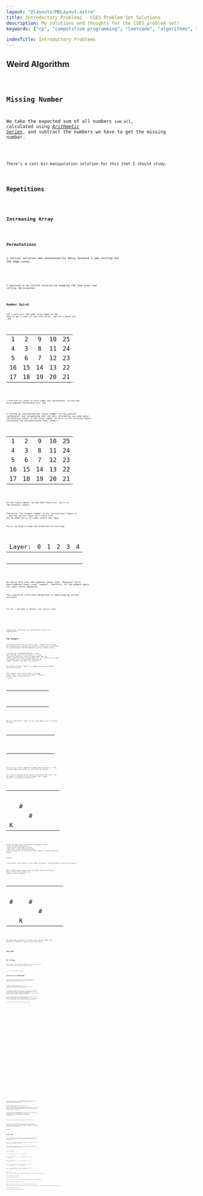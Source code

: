 ```yaml
---
layout: "@layouts/MDLayout.astro"
title: Introductory Problems - CSES Problem Set Solutions
description: My solutions and thoughts for the CSES problem set!
keywords: ["cp", "competitive programming", "leetcode", "algorithms", "data structures"]

indexTitle: Introductory Problems
---
```








<Intro />


## Weird Algorithm <Spec href="https://cses.fi/problemset/task/1068" cdate="2023-12-31"/>


<Code code={SolWeirdAlgorithm} lang="py" />


## Missing Number <Spec href="https://cses.fi/problemset/task/1083" cdate="2023-01-02"/>

We take the expected sum of all numbers `sum_all`, calculated using [*Arithmetic Series*](https://en.wikipedia.org/wiki/Arithmetic_progression#Sum), and subtract the numbers we have to get the missing number.


<Code code={SolMissingNumber} lang="py" />

<p><Todo>There's a cool bit manipulation solution for this that I should study.</Todo></p>


## Repetitions <Spec href="https://cses.fi/problemset/task/1069" cdate="2023-01-02"/>


<Code code={SolRepetitions} lang="py" />


## Increasing Array <Spec href="https://cses.fi/problemset/task/1094/" cdate="2023-01-02"/>


<Code code={SolIncreasingArray} lang="py" />


## Permutations <Spec href="https://cses.fi/problemset/task/1070/" cdate="2023-01-02"/>


y initial solution was unnecessarily messy because I was sorting out the edge cases.

<SpoilerBlock buttonLabel="Initial Solution">
    <Code code={SolPermutationsOriginal} lang="py" />
</SpoilerBlock>

I improved on my initial solution by swapping the loop order and cutting the branches:

<Code code={SolPermutations} lang="py" />


## Number Spiral <Spec href="https://cses.fi/problemset/task/1071/" cdate="2023-01-03"/>

Let's work with the same <Eq code="5 \times 5" /> grid shown in the spec to get a feel for how this works, and let's query for <Eq code="y = 3" /> and <Eq code="x = 4" />.

<FiguresBlock>
<Fig>
<table class="general" style="text-align: center;">
    <tbody>
        <tr><td>1</td><td>2</td><td>9</td><td>10</td><td>25</td></tr>
        <tr><td>4</td><td>3</td><td>8</td><td>11</td><td>24</td></tr>
        <tr><td>5</td><td>6</td><td>7</td><td class="cell-emph1">12</td><td>23</td></tr>
        <tr><td>16</td><td>15</td><td>14</td><td>13</td><td>22</td></tr>
        <tr><td>17</td><td>18</td><td>19</td><td>20</td><td>21</td></tr>
    </tbody>
</table>
</Fig>
</FiguresBlock>

I arbitrarily chose to zero-index the coordinates, so the new zero-indexed coordinates are <Eq code="y' = 2" /> and <Eq code="x' = 3" />.

I started by calculating the "layer number" of the queried coordinates, and recognizing that the only information you need about the previous layers is the total number of cells in all previous layers (excluding the aforementioned layer number):

<FiguresBlock>
<Fig>
<table class="general" style="text-align: center;">
    <tbody>
        <tr>
            <td class="cell-emph2">1</td>
            <td class="cell-emph2">2</td>
            <td class="cell-emph2">9</td>
            <td class="cell-emph1">10</td>
            <td>25</td>
        </tr>
        <tr>
            <td class="cell-emph2">4</td>
            <td class="cell-emph2">3</td>
            <td class="cell-emph2">8</td>
            <td class="cell-emph1">11</td>
            <td>24</td>
        </tr>
        <tr>
            <td class="cell-emph2">5</td>
            <td class="cell-emph2">6</td>
            <td class="cell-emph2">7</td>
            <td class="cell-emph1">12</td>
            <td>23</td>
        </tr>
        <tr>
            <td class="cell-emph1">16</td>
            <td class="cell-emph1">15</td>
            <td class="cell-emph1">14</td>
            <td class="cell-emph1">13</td>
            <td>22</td>
        </tr>
        <tr><td>17</td><td>18</td><td>19</td><td>20</td><td>21</td></tr>
    </tbody>
</table>
</Fig>
</FiguresBlock>

In the figure above, we see that there are <Eq code="9" /> cells in the previous layers.

Therefore, the largest number in all the previous layers is <Eq code="9" />, and the current layer will start with <Eq code="10" />. All we need now is to index within the layer.

First, we need to know the direction of counting:

<FiguresBlock>
<Fig>
<table class="general" style="text-align: center;">
    <thead>
        <tr>
            <td style="border: none;">Layer:</td>
            <td style="border: none;">0</td>
            <td style="border: none;">1</td>
            <td style="border: none;">2</td>
            <td style="border: none;">3</td>
            <td style="border: none;">4</td>
        </tr>
    </thead>
    <tbody>
        <tr>
            <td style="border: none;"></td>
            <td class="cell-emph2"><URArr /></td>
            <td class="cell-emph1"><DArr /></td>
            <td class="cell-emph2"><UArr /></td>
            <td class="cell-emph1"><DArr /></td>
            <td class="cell-emph2"><UArr /></td>
        </tr>
        <tr>
            <td style="border: none;"></td>
            <td class="cell-emph1"><LArr /></td>
            <td class="cell-emph1"><DLArr /></td>
            <td class="cell-emph2"><UArr /></td>
            <td class="cell-emph1"><DArr /></td>
            <td class="cell-emph2"><UArr /></td>
        </tr>
        <tr>
            <td style="border: none;"></td>
            <td class="cell-emph2"><RArr /></td>
            <td class="cell-emph2"><RArr /></td>
            <td class="cell-emph2"><URArr /></td>
            <td class="cell-emph1"><DArr /></td>
            <td class="cell-emph2"><UArr /></td>
        </tr>
        <tr>
            <td style="border: none;"></td>
            <td class="cell-emph1"><LArr /></td>
            <td class="cell-emph1"><LArr /></td>
            <td class="cell-emph1"><LArr /></td>
            <td class="cell-emph1"><DLArr /></td>
            <td class="cell-emph2"><UArr /></td>
        </tr>
        <tr>
            <td style="border: none;"></td>
            <td class="cell-emph2"><RArr /></td>
            <td class="cell-emph2"><RArr /></td>
            <td class="cell-emph2"><RArr /></td>
            <td class="cell-emph2"><RArr /></td>
            <td class="cell-emph2"><URArr /></td>
        </tr>
    </tbody>
</table>
</Fig>
</FiguresBlock>

We notice here that odd-numbered layers count "downward" while even-numbered layers count "upward". Therefore, for the example query, the layer counts downwards.

This should be sufficient background to understand my initial solution:


<Code code={SolNumberSpiral} lang="py" />

For fun, I decided to refactor into smaller code:

<SpoilerBlock buttonLabel="Refactoring 1">
    <Code code={SolNumberSpiralRefactor1} lang="py" />
</SpoilerBlock>

<SpoilerBlock buttonLabel="Refactoring 2">
    <Code code={SolNumberSpiralRefactor2} lang="py" />
</SpoilerBlock>

Though, these refactorings start becoming less intuitive and comprehensible.


## Two Knights <Spec href="https://cses.fi/problemset/task/1072" cdate="2023-01-03"/>

The approach I went with was terribly lazy. I imagine there are some fancy combinatorics solutions? But I wasn't too sure how to incorporate the knight movements and board geometry. But hey, whatever works!

I started with a hardcoded table for <Eq code="k \le 7" /> to get past some edge cases for low values of <Eq code="k" />. I chose <Eq code="7" /> arbitrarily and didn't think too deeply about what the smallest hardcoded table I can get away with is. It would've been tough to calculate up to <Eq code="k = 7" /> by hand, but I just used the example solution in the spec. How convenient!

My solution considers "layers" in a vaguely similar way my *Number Spiral* solution did.

Let's suppose a solution for layer <Eq code="k = 7" /> is already known to have <Eq code="1056" /> ways to place two knights. Therefore, we have "seen" a <Eq code="7 \times 7" /> grid of cells (<Eq code="49" /> cells):

<FiguresBlock>
<Fig>
<table class="general table-of-squares" style="text-align: center;">
    <tbody>
        <tr>
            <td class="cell-emph2"></td>
            <td class="cell-emph2"></td>
            <td class="cell-emph2"></td>
            <td class="cell-emph2"></td>
            <td class="cell-emph2"></td>
            <td class="cell-emph2"></td>
            <td class="cell-emph2"></td>
        </tr>
        <tr>
            <td class="cell-emph2"></td>
            <td class="cell-emph2"></td>
            <td class="cell-emph2"></td>
            <td class="cell-emph2"></td>
            <td class="cell-emph2"></td>
            <td class="cell-emph2"></td>
            <td class="cell-emph2"></td>
        </tr>
        <tr>
            <td class="cell-emph2"></td>
            <td class="cell-emph2"></td>
            <td class="cell-emph2"></td>
            <td class="cell-emph2"></td>
            <td class="cell-emph2"></td>
            <td class="cell-emph2"></td>
            <td class="cell-emph2"></td>
        </tr>
        <tr>
            <td class="cell-emph2"></td>
            <td class="cell-emph2"></td>
            <td class="cell-emph2"></td>
            <td class="cell-emph2"></td>
            <td class="cell-emph2"></td>
            <td class="cell-emph2"></td>
            <td class="cell-emph2"></td>
        </tr>
        <tr>
            <td class="cell-emph2"></td>
            <td class="cell-emph2"></td>
            <td class="cell-emph2"></td>
            <td class="cell-emph2"></td>
            <td class="cell-emph2"></td>
            <td class="cell-emph2"></td>
            <td class="cell-emph2"></td>
        </tr>
        <tr>
            <td class="cell-emph2"></td>
            <td class="cell-emph2"></td>
            <td class="cell-emph2"></td>
            <td class="cell-emph2"></td>
            <td class="cell-emph2"></td>
            <td class="cell-emph2"></td>
            <td class="cell-emph2"></td>
        </tr>
        <tr>
            <td class="cell-emph2"></td>
            <td class="cell-emph2"></td>
            <td class="cell-emph2"></td>
            <td class="cell-emph2"></td>
            <td class="cell-emph2"></td>
            <td class="cell-emph2"></td>
            <td class="cell-emph2"></td>
        </tr>
    </tbody>
</table>
</Fig>
</FiguresBlock>

We seek to add another "layer" to this known square to get a solution for layer <Eq code="k = 8" />:

<FiguresBlock>
<Fig>
<table class="general table-of-squares" style="text-align: center;">
    <tbody>
        <tr>
            <td class="cell-emph2"></td>
            <td class="cell-emph2"></td>
            <td class="cell-emph2"></td>
            <td class="cell-emph2"></td>
            <td class="cell-emph2"></td>
            <td class="cell-emph2"></td>
            <td class="cell-emph2"></td>
            <td></td>
        </tr>
        <tr>
            <td class="cell-emph2"></td>
            <td class="cell-emph2"></td>
            <td class="cell-emph2"></td>
            <td class="cell-emph2"></td>
            <td class="cell-emph2"></td>
            <td class="cell-emph2"></td>
            <td class="cell-emph2"></td>
            <td></td>
        </tr>
        <tr>
            <td class="cell-emph2"></td>
            <td class="cell-emph2"></td>
            <td class="cell-emph2"></td>
            <td class="cell-emph2"></td>
            <td class="cell-emph2"></td>
            <td class="cell-emph2"></td>
            <td class="cell-emph2"></td>
            <td></td>
        </tr>
        <tr>
            <td class="cell-emph2"></td>
            <td class="cell-emph2"></td>
            <td class="cell-emph2"></td>
            <td class="cell-emph2"></td>
            <td class="cell-emph2"></td>
            <td class="cell-emph2"></td>
            <td class="cell-emph2"></td>
            <td></td>
        </tr>
        <tr>
            <td class="cell-emph2"></td>
            <td class="cell-emph2"></td>
            <td class="cell-emph2"></td>
            <td class="cell-emph2"></td>
            <td class="cell-emph2"></td>
            <td class="cell-emph2"></td>
            <td class="cell-emph2"></td>
            <td></td>
        </tr>
        <tr>
            <td class="cell-emph2"></td>
            <td class="cell-emph2"></td>
            <td class="cell-emph2"></td>
            <td class="cell-emph2"></td>
            <td class="cell-emph2"></td>
            <td class="cell-emph2"></td>
            <td class="cell-emph2"></td>
            <td></td>
        </tr>
        <tr>
            <td class="cell-emph2"></td>
            <td class="cell-emph2"></td>
            <td class="cell-emph2"></td>
            <td class="cell-emph2"></td>
            <td class="cell-emph2"></td>
            <td class="cell-emph2"></td>
            <td class="cell-emph2"></td>
            <td></td>
        </tr>
        <tr>
            <td></td>
            <td></td>
            <td></td>
            <td></td>
            <td></td>
            <td></td>
            <td></td>
            <td></td>
        </tr>
    </tbody>
</table>
</Fig>
</FiguresBlock>

To do this, we take the approach of adding one more square at a time, and after adding each square, we recalculate the solution.

Let's start by placing one new square at the bottom-left corner. The new square is labelled `K` while the squares that a knight placed on `K` can attack are labelled `#`:

<FiguresBlock>
<Fig>
<table class="general table-of-squares" style="text-align: center;">
    <tbody>
        <tr>
            <td class="cell-emph2"></td>
            <td class="cell-emph2"></td>
            <td class="cell-emph2"></td>
            <td class="cell-emph2"></td>
            <td class="cell-emph2"></td>
            <td class="cell-emph2"></td>
            <td class="cell-emph2"></td>
        </tr>
        <tr>
            <td class="cell-emph2"></td>
            <td class="cell-emph2"></td>
            <td class="cell-emph2"></td>
            <td class="cell-emph2"></td>
            <td class="cell-emph2"></td>
            <td class="cell-emph2"></td>
            <td class="cell-emph2"></td>
        </tr>
        <tr>
            <td class="cell-emph2"></td>
            <td class="cell-emph2"></td>
            <td class="cell-emph2"></td>
            <td class="cell-emph2"></td>
            <td class="cell-emph2"></td>
            <td class="cell-emph2"></td>
            <td class="cell-emph2"></td>
        </tr>
        <tr>
            <td class="cell-emph2"></td>
            <td class="cell-emph2"></td>
            <td class="cell-emph2"></td>
            <td class="cell-emph2"></td>
            <td class="cell-emph2"></td>
            <td class="cell-emph2"></td>
            <td class="cell-emph2"></td>
        </tr>
        <tr>
            <td class="cell-emph2"></td>
            <td class="cell-emph2"></td>
            <td class="cell-emph2"></td>
            <td class="cell-emph2"></td>
            <td class="cell-emph2"></td>
            <td class="cell-emph2"></td>
            <td class="cell-emph2"></td>
        </tr>
        <tr>
            <td class="cell-emph2"></td>
            <td class="cell-emph2">#</td>
            <td class="cell-emph2"></td>
            <td class="cell-emph2"></td>
            <td class="cell-emph2"></td>
            <td class="cell-emph2"></td>
            <td class="cell-emph2"></td>
        </tr>
        <tr>
            <td class="cell-emph2"></td>
            <td class="cell-emph2"></td>
            <td class="cell-emph2">#</td>
            <td class="cell-emph2"></td>
            <td class="cell-emph2"></td>
            <td class="cell-emph2"></td>
            <td class="cell-emph2"></td>
        </tr>
        <tr>
            <td class="cell-emph1">K</td>
        </tr>
    </tbody>
</table>
</Fig>
</FiguresBlock>

So now, how many times can we place two knights in these <Eq code="50" /> cells? We find that there are <Eq code="1056 + 49 - 2 = 1103" /> ways to place two knights in these <Eq code="50" /> cells. The <Eq code="-2" /> in that calculation comes from accounting for the two squares that a knight in the new square can attack.

Formula:

<p class="center">`new_solution = prev_solution + prev_number_of_squares - ways_new_knight_can_attack_old_squares`</p>

Next, we add another square in the new layer. With the new square, there are now <Eq code="1103 + 50 - 3 = 1150" /> ways to place two knights in these <Eq code="51" /> squares:

<FiguresBlock>
<Fig>
<table class="general table-of-squares" style="text-align: center;">
    <tbody>
        <tr>
            <td class="cell-emph2"></td>
            <td class="cell-emph2"></td>
            <td class="cell-emph2"></td>
            <td class="cell-emph2"></td>
            <td class="cell-emph2"></td>
            <td class="cell-emph2"></td>
            <td class="cell-emph2"></td>
        </tr>
        <tr>
            <td class="cell-emph2"></td>
            <td class="cell-emph2"></td>
            <td class="cell-emph2"></td>
            <td class="cell-emph2"></td>
            <td class="cell-emph2"></td>
            <td class="cell-emph2"></td>
            <td class="cell-emph2"></td>
        </tr>
        <tr>
            <td class="cell-emph2"></td>
            <td class="cell-emph2"></td>
            <td class="cell-emph2"></td>
            <td class="cell-emph2"></td>
            <td class="cell-emph2"></td>
            <td class="cell-emph2"></td>
            <td class="cell-emph2"></td>
        </tr>
        <tr>
            <td class="cell-emph2"></td>
            <td class="cell-emph2"></td>
            <td class="cell-emph2"></td>
            <td class="cell-emph2"></td>
            <td class="cell-emph2"></td>
            <td class="cell-emph2"></td>
            <td class="cell-emph2"></td>
        </tr>
        <tr>
            <td class="cell-emph2"></td>
            <td class="cell-emph2"></td>
            <td class="cell-emph2"></td>
            <td class="cell-emph2"></td>
            <td class="cell-emph2"></td>
            <td class="cell-emph2"></td>
            <td class="cell-emph2"></td>
        </tr>
        <tr>
            <td class="cell-emph2">#</td>
            <td class="cell-emph2"></td>
            <td class="cell-emph2">#</td>
            <td class="cell-emph2"></td>
            <td class="cell-emph2"></td>
            <td class="cell-emph2"></td>
            <td class="cell-emph2"></td>
        </tr>
        <tr>
            <td class="cell-emph2"></td>
            <td class="cell-emph2"></td>
            <td class="cell-emph2"></td>
            <td class="cell-emph2">#</td>
            <td class="cell-emph2"></td>
            <td class="cell-emph2"></td>
            <td class="cell-emph2"></td>
        </tr>
        <tr>
            <td class="cell-emph2"></td>
            <td class="cell-emph1">K</td>
        </tr>
    </tbody>
</table>
</Fig>
</FiguresBlock>

We simply keep going until the whole layer has been added and a solution for the whole layer has been calculated.


<Code code={SolTwoKnights} lang="py" />


## Two Sets <Spec href="https://cses.fi/problemset/task/1092/" cdate="2023-01-03"/>


<Code code={SolTwoSets} lang="py" />


## Bit Strings <Spec href="https://cses.fi/problemset/task/1617" cdate="2023-01-04"/>

This problem is boring in Python. Maybe they should've pushed the input bounds a couple orders of magnitude larger?


<Code code={SolBitStrings} lang="py" />

<p><Todo>How to do it with fixed-size integers?</Todo></p>

## Trailing Zeros [UNFINISHED] <Spec href="https://cses.fi/problemset/task/1618" cdate="2023-01-13"/>

The first thing that comes to mind is to consider the conditions where trailing zeroes appear. Let's start by considering the multiplication definition of factorial:

<DisplayLatex code="
    n!
    = \prod_{k = 1}^n{k},
    \qquad\qquad
    \forall n \in \mathbb{Z} : n > 0.
    \qquad\qquad
    0! = 1.
" />

Trivially, <Eq code="k" /> being a multiple of <Eq code="10" /> will yield a trailing zero, but so will a trailing <Eq code="5" /> multiplied by a trailing <Eq code="2" />, among other combinations like <Eq code="4" /> and <Eq code="5" />.

A possible naive algorithm that comes to mind at this point might be to incrementally calculate the factorial, including a new term of <Eq code="k" /> at each step while also truncating (and recording) trailing zeroes that appear. However, this approach is flawed since the number of non-zero digits is expected to explode.

A better approach might involve something like truncating the left side of a <Eq code="k" />-term to get only the least-significant non-zero and all the zeroes to its right. However, is it possible that this least-significant non-zero digit is ever entirely consumed?

Let's enumerate all possible pairs of non-zero digits:

<FiguresBlock>
    <Fig>
    <table class="general">
        <thead><Trhl rows={["a", "b", "ab"]} /></thead>
        <tbody>
            <Trl rows={[1, 1, 1]} /><Trl rows={[1, 2, 2]} />
            <Trl rows={[1, 3, 3]} /><Trl rows={[1, 4, 4]} />
            <Trl rows={[1, 5, 5]} /><Trl rows={[1, 6, 6]} />
            <Trl rows={[1, 7, 7]} /><Trl rows={[1, 8, 8]} />
            <Trl rows={[1, 9, 9]} />
        </tbody>
    </table>
    </Fig>
    <Fig>
    <table class="general">
        <thead><Trhl rows={["a", "b", "ab"]} /></thead>
        <tbody>
            <Trl rows={[2, 2,  4]} /><Trl rows={[2, 3,  6]} />
            <Trl rows={[2, 4,  8]} /><Trl rows={[2, 5, 10]} />
            <Trl rows={[2, 6, 12]} /><Trl rows={[2, 7, 14]} />
            <Trl rows={[2, 8, 16]} /><Trl rows={[2, 9, 18]} />
        </tbody>
    </table>
    </Fig>
    <Fig>
    <table class="general">
        <thead><Trhl rows={["a", "b", "ab"]} /></thead>
        <tbody>
            <Trl rows={[3, 3,  9]} /><Trl rows={[3, 4, 12]} />
            <Trl rows={[3, 5, 15]} /><Trl rows={[3, 6, 18]} />
            <Trl rows={[3, 7, 21]} /><Trl rows={[3, 8, 24]} />
            <Trl rows={[3, 9, 27]} />
        </tbody>
    </table>
    </Fig>
    <Fig>
    <table class="general">
        <thead><Trhl rows={["a", "b", "ab"]} /></thead>
        <tbody>
            <Trl rows={[4, 4, 16]} /><Trl rows={[4, 5, 20]} />
            <Trl rows={[4, 6, 24]} /><Trl rows={[4, 7, 28]} />
            <Trl rows={[4, 8, 32]} /><Trl rows={[4, 9, 36]} />
            <Trl rows={[5, 5, 25]} /><Trl rows={[5, 6, 30]} />
            <Trl rows={[5, 7, 35]} /><Trl rows={[5, 8, 40]} />
            <Trl rows={[5, 9, 45]} />
        </tbody>
    </table>
    </Fig>
    <Fig>
    <table class="general">
        <thead><Trhl rows={["a", "b", "ab"]} /></thead>
        <tbody>
            <Trl rows={[6, 6, 36]} /><Trl rows={[6, 7, 42]} />
            <Trl rows={[6, 8, 48]} /><Trl rows={[6, 9, 54]} />
            <Trl rows={[7, 7, 49]} /><Trl rows={[7, 8, 56]} />
            <Trl rows={[7, 9, 63]} /><Trl rows={[8, 8, 64]} />
            <Trl rows={[8, 9, 72]} /><Trl rows={[9, 9, 81]} />
        </tbody>
    </table>
    </Fig>
</FiguresBlock>

We notice that no pair ever generates purely zeroes, therefore we can design an algorithm that ignores all digits beyond this least-significant non-zero digit.

Our next issue is to scale the algorithm for the <Eq code="n \le {10}^9" /> bound. Processing all <Eq code="{10}^9" /> terms of <Eq code="k" /> will be a very expensive operation.{/* At this point, it might be better to just read my implementation, but the basic idea I went with is to process one place value at a time and take advantage of cyclic patterns. */}

My first idea is to try batching cycles where the least-significant non-zero digit goes through digits <Eq code="1, \dots, 9" /> in a cycle. For example, for <Eq code="31!" />, we can batch the following terms of <Eq code="k" /> together (with factorial calculations truncated to relevant digits):

<AlignLatex code="
    \braces{1, 2, 3, 4, 5, 6, 7, 8, 9}
        &\quad\Longrightarrow\quad
        9! = 362880
        \\
    \braces{11, 12, 13, 14, 15, 16, 17, 18, 19}
        &\quad\Longrightarrow\quad
        19! / 10! = \dots 40
        \\
    \braces{21, 22, 23, 24, 25, 26, 27, 28, 29}
        &\quad\Longrightarrow\quad
        29! / 20! = \dots 400
        \\
    \braces{31}&
        \\
    \braces{10, 20, 30}&
" />

A couple more calculations I made while exploring the pattern:

<AlignLatex code="
    \braces{31, 32, 33, 34, 35, 36, 37, 38, 39}
        &\quad\Longrightarrow\quad
        39! / 30! = \dots 60
        \\
    \braces{41, 42, 43, 44, 45, 46, 47, 48, 49}
        &\quad\Longrightarrow\quad
        49! / 40! = \dots 20
" />

I used an online factorial table and a web-based large decimal calculator to explore this pattern. However, the pattern isn't clear. There could be a pattern, but I doubt that it's necessary to explore it for an introductory CSES problem.

<p><Todo>Continue!</Todo></p>


## Coin Piles <Spec href="https://cses.fi/problemset/task/1754" cdate="2024-02-02"/>

The first thing that comes to mind is the observation that you take exactly three coins at a time, therefore the total coins must be a multiple of 3.

One pile also can never have more than double of the other pile. The reason for that should be trivial.

Let's work through what we know as candidate passing instances of the probem to see if a pattern emerges.

<SpoilerBlock buttonLabel="Playing With Examples">
```
2 4 -> 1 2 -> 0 0
3 3 -> 2 1 -> 0 0

3 6 -> trivial 0 0
4 5 -> 3 3 -> trivial 0 0

4 8 -> trivial 0 0
5 7 -> 3 6 -> trivial 0 0
6 6 -> 4 5 -> trivial 0 0

5 10 -> trivial 0 0
6 9 -> 4 8 -> trivial 0 0
7 8 -> 5 7 -> trivial 0 0

6 12 -> trivial 0 0
7 11 -> 5 10 -> trivial 0 0
8 10 -> 6 9 -> trivial 0 0
9 9 -> 7 8 -> trivial 0 0

7 14 -> trivial 0 0
8 13 -> 6 12 -> trivial 0 0
9 12 -> 7 11 -> trivial 0 0
10 11 -> 8 10 -> trivial 0 0
```
</SpoilerBlock>

Naively, it seems reasonable that the solution is to simply check for the conditions described earlier:


<Code code={SolCoinPiles} lang="py" />

This solution passes all tests.


## Palindrome Reorder <Spec href="https://cses.fi/problemset/task/1755/" cdate="2024-02-02"/>


<Code code={SolPalindromeReorder} lang="py" />


## Gray Code <Spec href="https://cses.fi/problemset/task/2205" cdate="2024-02-02"/>

This is a classic code number encoding scheme that was covered a few times during my university career. I went for a very simple Python solution:


<Code code={SolGrayCode} lang="py" />

<p><Todo>Try some other algorithms?</Todo></p>

